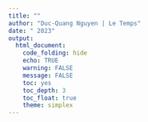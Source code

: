 ```yaml
---
title: ""
author: "Duc-Quang Nguyen | Le Temps"
date: " 2023"
output: 
  html_document:
    code_folding: hide
    echo: TRUE
    warning: FALSE
    message: FALSE
    toc: yes
    toc_depth: 3
    toc_float: true
    theme: simplex
---
```




```r

```



